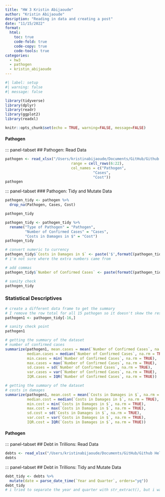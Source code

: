 ```yaml
---
title: "HW 3 Kristin Abijaoude"
author: "Kristin Abijaoude"
desription: "Reading in data and creating a post"
date: "11/15/2022"
format:
  html:
    toc: true
    code-fold: true
    code-copy: true
    code-tools: true
categories:
  - hw3
  - pathogen
  - kristin_abijaoude
---
```


```r
#| label: setup
#| warning: false
#| message: false

library(tidyverse)
library(dplyr)
library(readr)
library(ggplot2)
library(readxl)

knitr::opts_chunk$set(echo = TRUE, warning=FALSE, message=FALSE)
```

#### Pathogen

::: panel-tabset
## Pathogen: Read Data

```r
pathogen <- read_xlsx("/Users/kristinabijaoude/Documents/GitHub/Github Help/601_Fall_2022/posts/_data/Total_cost_for_top_15_pathogens_2018.xlsx",
                              range = cell_rows(6:22),
                              col_names = c("Pathogen",
                                        "Cases",
                                        "Cost"))
pathogen
```
::: panel-tabset
### Pathogen: Tidy and Mutate Data

```r
pathogen_tidy <- pathogen %>%
  drop_na(Pathogen, Cases, Cost)

pathogen_tidy
```
```r
pathogen_tidy <- pathogen_tidy %>%
  rename("Type of Pathogen" = "Pathogen",
         "Number of Confirmed Cases" = "Cases",
         "Costs in Damages in $" = "Cost")
pathogen_tidy
```

```r
# convert numeric to currency
pathogen_tidy$`Costs in Damages in $` <- paste('$',formatC(pathogen_tidy$`Costs in Damages in $`, big.mark = ',', format = 'f')) 
# i'm not sure where the extra numbers came from

# add commas
pathogen_tidy$`Number of Confirmed Cases` <- paste(formatC(pathogen_tidy$`Number of Confirmed Cases`, format="d", big.mark=","))

# sanity check
pathogen_tidy
```

### Statistical Descriptives

```r
# create a different data frame to get the summary
# I remove the row total for all 15 pathogen so it doesn't skew the results
pathogen1 <- pathogen_tidy[-16,]

# sanity check point
pathogen1

# getting the summary of the dataset
# number of confirmed cases
summarize(pathogen1, mean.cases = mean(`Number of Confirmed Cases`, na.rm = TRUE), 
          median.cases = median(`Number of Confirmed Cases`, na.rm = TRUE), 
          min.cases = min(`Number of Confirmed Cases`, na.rm = TRUE), 
          max.cases = max(`Number of Confirmed Cases`, na.rm = TRUE), 
          sd.cases = sd(`Number of Confirmed Cases`, na.rm = TRUE), 
          var.cases = var(`Number of Confirmed Cases`, na.rm = TRUE), 
          IQR.cases = IQR(`Number of Confirmed Cases`, na.rm = TRUE))

```

```r
# getting the summary of the dataset
# costs in damages
summarize(pathogen1, mean.cost = mean(`Costs in Damages in $`, na.rm = TRUE), 
          median.cost = median(`Costs in Damages in $`, na.rm = TRUE), 
          min.cost = min(`Costs in Damages in $`, na.rm = TRUE), 
          max.cost = max(`Costs in Damages in $`, na.rm = TRUE), 
          sd.cost = sd(`Costs in Damages in $`, na.rm = TRUE), 
          var.cost = var(`Costs in Damages in $`, na.rm = TRUE), 
          IQR.cost = IQR(`Costs in Damages in $`, na.rm = TRUE))
```


#### Pathogen
::: panel-tabset
## Debt in Trillions: Read Data

```r
debts <- read_xlsx("/Users/kristinabijaoude/Documents/GitHub/Github Help/601_Fall_2022/posts/_data/debt_in_trillions.xlsx")
debts
```
::: panel-tabset
## Debt in Trillions: Tidy and Mutate Data
```r
debt_tidy <- debts %>%
  mutate(date = parse_date_time(`Year and Quarter`, orders="yq"))
debt_tidy
# i tried to separate the year and quarter with str_extract(), but i wasn't having any luck with converting the century, so i had to look at the solutions in class for the most effective code
```

```r

```


